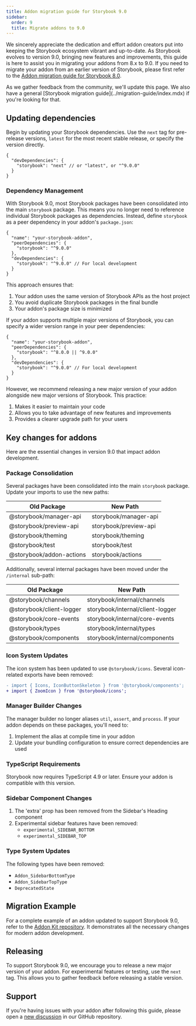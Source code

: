 ```yaml
---
title: Addon migration guide for Storybook 9.0
sidebar:
  order: 9
  title: Migrate addons to 9.0
---
```


We sincerely appreciate the dedication and effort addon creators put into keeping the Storybook ecosystem vibrant and up-to-date. As Storybook evolves to version 9.0, bringing new features and improvements, this guide is here to assist you in migrating your addons from 8.x to 9.0. If you need to migrate your addon from an earlier version of Storybook, please first refer to the [Addon migration guide for Storybook 8.0](https://storybook.js.org/docs/8.0/addons/addon-migration-guide).

<Callout variant="info">
  As we gather feedback from the community, we'll update this page. We also have a general [Storybook migration guide](../migration-guide/index.mdx) if you're looking for that.
</Callout>

## Updating dependencies

Begin by updating your Storybook dependencies. Use the `next` tag for pre-release versions, `latest` for the most recent stable release, or specify the version directly.

```jsonc title="package.json"
{
  "devDependencies": {
    "storybook": "next" // or "latest", or "^9.0.0"
  }
}
```

### Dependency Management

With Storybook 9.0, most Storybook packages have been consolidated into the main `storybook` package. This means you no longer need to reference individual Storybook packages as dependencies. Instead, define `storybook` as a peer dependency in your addon's `package.json`:

```jsonc title="package.json"
{
  "name": "your-storybook-addon",
  "peerDependencies": {
    "storybook": "^9.0.0"
  },
  "devDependencies": {
    "storybook": "^9.0.0" // For local development
  }
}
```

This approach ensures that:
1. Your addon uses the same version of Storybook APIs as the host project
2. You avoid duplicate Storybook packages in the final bundle
3. Your addon's package size is minimized

If your addon supports multiple major versions of Storybook, you can specify a wider version range in your peer dependencies:

```jsonc title="package.json"
{
  "name": "your-storybook-addon",
  "peerDependencies": {
    "storybook": "^8.0.0 || ^9.0.0"
  },
  "devDependencies": {
    "storybook": "^9.0.0" // For local development
  }
}
```

However, we recommend releasing a new major version of your addon alongside new major versions of Storybook. This practice:
1. Makes it easier to maintain your code
2. Allows you to take advantage of new features and improvements
3. Provides a clearer upgrade path for your users

## Key changes for addons

Here are the essential changes in version 9.0 that impact addon development.

### Package Consolidation

Several packages have been consolidated into the main `storybook` package. Update your imports to use the new paths:

| Old Package              | New Path              |
| ------------------------ | --------------------- |
| @storybook/manager-api   | storybook/manager-api |
| @storybook/preview-api   | storybook/preview-api |
| @storybook/theming       | storybook/theming     |
| @storybook/test          | storybook/test        |
| @storybook/addon-actions | storybook/actions     |

Additionally, several internal packages have been moved under the `/internal` sub-path:

| Old Package                | New Path                           |
| -------------------------- | ---------------------------------- |
| @storybook/channels        | storybook/internal/channels        |
| @storybook/client-logger   | storybook/internal/client-logger   |
| @storybook/core-events     | storybook/internal/core-events     |
| @storybook/types           | storybook/internal/types           |
| @storybook/components      | storybook/internal/components      |

### Icon System Updates

The icon system has been updated to use `@storybook/icons`. Several icon-related exports have been removed:

```diff
- import { Icons, IconButtonSkeleton } from '@storybook/components';
+ import { ZoomIcon } from '@storybook/icons';
```

### Manager Builder Changes

The manager builder no longer aliases `util`, `assert`, and `process`. If your addon depends on these packages, you'll need to:

1. Implement the alias at compile time in your addon
2. Update your bundling configuration to ensure correct dependencies are used

### TypeScript Requirements

Storybook now requires TypeScript 4.9 or later. Ensure your addon is compatible with this version.

### Sidebar Component Changes

1. The 'extra' prop has been removed from the Sidebar's Heading component
2. Experimental sidebar features have been removed:
   - `experimental_SIDEBAR_BOTTOM`
   - `experimental_SIDEBAR_TOP`

### Type System Updates

The following types have been removed:
- `Addon_SidebarBottomType`
- `Addon_SidebarTopType`
- `DeprecatedState`

## Migration Example

For a complete example of an addon updated to support Storybook 9.0, refer to the [Addon Kit repository](https://github.com/storybookjs/addon-kit). It demonstrates all the necessary changes for modern addon development.

## Releasing

To support Storybook 9.0, we encourage you to release a new major version of your addon. For experimental features or testing, use the `next` tag. This allows you to gather feedback before releasing a stable version.

## Support

If you're having issues with your addon after following this guide, please open a [new discussion](https://github.com/storybookjs/storybook/discussions/new?category=help) in our GitHub repository. 